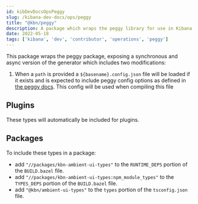 ```yaml
---
id: kibDevDocsOpsPeggy
slug: /kibana-dev-docs/ops/peggy
title: "@kbn/peggy"
description: A package which wraps the peggy library for use in Kibana
date: 2022-05-18
tags: ['kibana', 'dev', 'contributor', 'operations', 'peggy']
---
```


This package wraps the peggy package, exposing a synchronous and async version of the generator which includes two modifications:

 1. When a `path` is provided a `${basename}.config.json` file will be loaded if it exists and is expected to include peggy config options as defined in [the peggy docs](https://peggyjs.org/documentation.html#generating-a-parser-javascript-api). This config will be used when compiling this file

## Plugins
These types will automatically be included for plugins.

## Packages

To include these types in a package:

- add `"//packages/kbn-ambient-ui-types"` to the `RUNTIME_DEPS` portion of the `BUILD.bazel` file.
- add `"//packages/kbn-ambient-ui-types:npm_module_types"` to the `TYPES_DEPS` portion of the `BUILD.bazel` file.
- add `"@kbn/ambient-ui-types"` to the `types` portion of the `tsconfig.json` file.